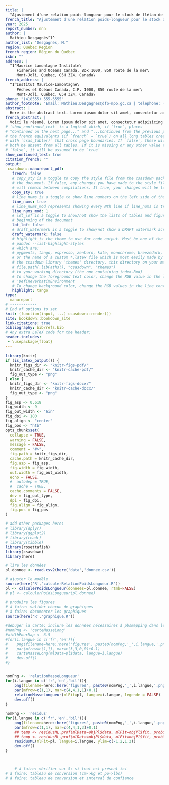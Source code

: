 ```yaml
---
title: |
  "Ajustement d'une relation poids-longueur pour le stock de flétan de l'Atlantique (*Hippoglossus hippoglossus*) du golfe du Saint-Laurent (OPANO 4RST)"
french_title: "Ajustement d'une relation poids-longueur pour le stock de flétan de l'Atlantique (*Hippoglossus hippoglossus*) du golfe du Saint-Laurent (OPANO 4RST)"
year: 2025
report_number: nnn
author: |
  Mathieu Desgagnés^1^
author_list: "Desgagnés, M."
region: Quebec Region
french_region: Région du Québec
isbn: ""
address: |
  ^1^Maurice Lamontagne Institute\
     Fisheries and Oceans Canada, Box 1000, 850 route de la mer\
     Mont-Joli, Quebec, G5H 3Z4, Canada\
french_address: |
  ^1^Institut Maurice-Lamontagne\
     Pêches et Océans Canada, C.P. 1000, 850 route de la mer\
     Mont-Joli, Québec, G5H 3Z4, Canada\
phone: "(418555) 555-5555"
author_footnote: "Email: Mathieu.Desgagnes@dfo-mpo.gc.ca | telephone: (418) 509-0879"
abstract: |
  Here is the abstract text. Lorem ipsum dolor sit amet, consectetur adipisicing elit, sed do eiusmod tempor incididunt ut labore et dolore magna aliqua. Ut enim ad minim veniam, quis nostrud exercitation ullamco laboris nisi ut aliquip ex ea commodo consequat. Duis aute irure dolor in reprehenderit in voluptate velit esse cillum dolore eu fugiat nulla pariatur. Excepteur sint occaecat cupidatat non proident, sunt in culpa qui officia deserunt mollit anim id est laborum.
french_abstract: |
  Voici le résumé. Lorem ipsum dolor sit amet, consectetur adipisicing elit, sed do eiusmod tempor incididunt ut labore et dolore magna aliqua. Ut enim ad minim veniam, quis nostrud exercitation ullamco laboris nisi ut aliquip ex ea commodo consequat. Duis aute irure dolor in reprehenderit in voluptate velit esse cillum dolore eu fugiat nulla pariatur. Excepteur sint occaecat cupidatat non proident, sunt in culpa qui officia deserunt mollit anim id est laborum.
# `show_continued_text` is a logical which, if `true`, places
# "Continued on the next page..." and "...Continued from the previous page" or
# the french equivalents (if `french` = `true`) on all long tables created
# with `csas_table()` that cross page boundaries. If `false`, these will
# both be absent from all tables. If it is missing or any other value than
# `false`, it will be assumed to be `true`
show_continued_text: true
citation_french: ""
output:
 csasdown::manureport_pdf:
   french: false
   # copy_sty is a toggle to copy the style file from the csasdown package every time you compile
   # the document. If false, any changes you have made to the style file in your project
   # will remain between compilations. If true, your changes will be lost when you compile
   copy_sty: true
   # line_nums is a toggle to show line numbers on the left side of the page. 
   line_nums: true
   # line_nums_mod represents showing every Nth line if line_nums is true
   line_nums_mod: 1
   # lot_lof is a toggle to show/not show the lists of tables and figures at the
   # beginning of the document
   lot_lof: false
   # draft_watermark is a toggle to show/not show a DRAFT watermark across every page
   draft_watermark: false
   # highlight is the theme to use for code output. Must be one of the list given by:
   # pandoc --list-highlight-styles
   # which are:
   # pygments, tango, espresso, zenburn, kate, monochrome, breezedark, haddock
   # or the name of a custom *.latex file which is most easily made by copying one from 
   # the csasdown library 'themes' directory, this directory on your machine:
   # file.path(.libPaths(), "csasdown", "themes")
   # to your working directory (the one containing index.Rmd)
   # To change the foreground text color, change the RGB value in the line containing
   # 'DefineVerbatimEnvironment'
   # To change background color, change the RGB values in the line containing 'shadecolor'
   highlight: tango
type:
  manureport
# ------------
# End of options to set
knit: (function(input, ...) csasdown::render())
site: bookdown::bookdown_site
link-citations: true
bibliography: bib/refs.bib
# Any extra LaTeX code for the header:
header-includes:
 - \usepackage{float}
---
```


```r
library(knitr)
if (is_latex_output()) {
  knitr_figs_dir <- "knitr-figs-pdf/"
  knitr_cache_dir <- "knitr-cache-pdf/"
  fig_out_type <- "png"
} else {
  knitr_figs_dir <- "knitr-figs-docx/"
  knitr_cache_dir <- "knitr-cache-docx/"
  fig_out_type <- "png"
}
fig_asp <- 0.618
fig_width <- 9
fig_out_width <- "6in"
fig_dpi <- 180
fig_align <- "center"
fig_pos <- "htb"
opts_chunk$set(
  collapse = TRUE,
  warning = FALSE,
  message = FALSE,
  comment = "#>",
  fig.path = knitr_figs_dir,
  cache.path = knitr_cache_dir,
  fig.asp = fig_asp,
  fig.width = fig_width,
  out.width = fig_out_width,
  echo = FALSE,
  #  autodep = TRUE,
  #  cache = TRUE,
  cache.comments = FALSE,
  dev = fig_out_type,
  dpi = fig_dpi,
  fig.align = fig_align,
  fig.pos = fig_pos
)
```

```r
# add other packages here:
# library(dplyr)
# library(ggplot2)
# library(readr)
# library(tibble)
library(rosettafish)
library(csasdown)
library(here)
```

```r

# lire les données
pl.donnee <- read.csv2(here('data','donnee.csv'))

# ajuster le modèle
source(here('R','calculerRelationPoidsLongueur.R'))
pl <- calculerPoidsLongueur(donnees=pl.donnee, rtmb=FALSE)
# pl <- calculerPoidsLongueur(pl.donnee)

# produire les figures
# à faire: valider chacun de graphiques
# à faire: documenter les graphiques
source(here('R','graphique.R'))

#debuger la carte: inclure les données nécessaires à pbsmapping dans le dossier git
#nomPng <- 'carteMasseLong'
#widthPourMap <- 6.5
#for(i.langue in c('fr','en')){
#    png(filename=here::here('figures', paste0(nomPng,'_',i.langue,'.png')), height=widthPourMap*0.73, width=widthPourMap, units='in', res=300)
#    par(mfrow=c(1,1), mar=c(3,3,0,0)+0.1)
#    carteMasseLong(mlData=pl$data, langue=i.langue)
#    dev.off()
#}


nomPng <- 'relationMasseLongueur'
for(i.langue in c('fr','en','bil')){
    png(filename=here::here('figures', paste0(nomPng,'_',i.langue,'.png')), height=5, width=8, units='in', res=300)
    par(mfrow=c(1,1), mar=c(4,4,1,1)+0.1)
    relationMasseLongueur(mlFit=pl, langue=i.langue, legende = FALSE)
    dev.off()
}

nomPng <- 'residus'
for(i.langue in c('fr','en','bil')){
    png(filename=here::here('figures', paste0(nomPng,'_',i.langue,'.png')), height=5, width=8, units='in', res=300)
    par(mfrow=c(1,1), mar=c(4,4,1,3)+0.1)
    ## temp <- residusML.prof(mlData=objPl$data, mlFit=objPl$fit, probGraph=c(0.025,0.975), langue=i.langue)
    ## temp <- residusML.prof(mlData=objPl$data, mlFit=objPl$fit, probGraph=c(0.05,0.95), langue=i.langue)
    residusML(mlFit=pl, langue=i.langue, ylim=c(-1.2,1.2))
    dev.off()
}


    
    # à faire: vérifier sur S: si tout est présent ici
# à faire: tableau de conversion (cm->kg et po->lbs)
# à faire: tableau de conversion et interval de confiance



```